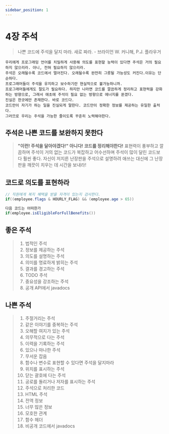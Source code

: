 ```yaml
---
sidebar_position: 1
---
```


# 4장 주석

> 나쁜 코드에 주석을 달지 마라. 새로 짜라. - 브라이언 W. 커니해, P.J. 플라우거

    우리에게 프로그래밍 언어를 치밀하게 사용해 의도를 표현할 능력이 있다면 주석은 거의 필요하지 않으리라. 아니, 전혀 필요하지 않으리라.
    주석은 오래될수록 코드에서 멀어진다. 오래될수록 완전히 그릇될 가능성도 커진다.이유는 단순하다.
    프로그래머들이 주석을 유지하고 보수하기란 현실적으로 불가능하니까.
    프로그래머들에게도 절도가 필요하다. 하지만 나라면 코드를 깔끔하게 정리하고 표현력을 강화하는 방향으로, 그래서 애초에 주석이 필요 없는 방향으로 에너지를 쏟겠다.
    진실은 한곳에만 존재한다. 바로 코드다.
    코드만이 자기가 하는 일을 진실되게 말한다. 코드만이 정확한 정보를 제공하는 유일한 출처다.
    그러므로 우리는 주석을 가능한 줄이도록 꾸준히 노력해야한다.

## 주석은 나쁜 코드를 보완하지 못한다

> **"이런! 주석을 달아야겠다!" 아니다! 코드를 정리해야한다!**
> 표현력이 풍부하고 깔끔하며 주석이 거의 없는 코드가 복잡하고 어수선하며 주석이 많이 달린 코드보다 훨씬 좋다.
> 자신이 저지른 난장판을 주석으로 설명하려 애쓰는 대신에 그 난장판을 깨끗이 치우는 데 시간을 보내라!

## 코드로 의도를 표현하라

```java
// 직원에게 복지 혜택을 받을 자격이 있는지 검사한다.
if((employee.flags & HOURLY_FLAG) && (employee.age > 65))

다음 코드는 어떠한가
if(employee.isEligibleForFullBenefits())
```

## 좋은 주석

> 1. 법적인 주석
> 2. 정보를 제공하는 주석
> 3. 의도를 설명하는 주석
> 4. 의미를 명료하게 밝히는 주석
> 5. 결과를 경고하는 주석
> 6. TODO 주석
> 7. 중요성을 강조하는 주석
> 8. 공개 API에서 javadocs

## 나쁜 주석

> 1. 주절거리는 주석
> 2. 같은 이야기를 중복하는 주석
> 3. 오해할 여지가 있는 주석
> 4. 의무적으로 다는 주석
> 5. 이력을 기록하는 주석
> 6. 있으나 마나한 주석
> 7. 무서운 잡음
> 8. 함수나 변수로 표현할 수 있다면 주석을 달지마라
> 9. 위치를 표시하는 주석
> 10. 닫는 괄호에 다는 주석
> 11. 공로를 돌리거나 저자를 표시하는 주석
> 12. 주석으로 처리한 코드
> 13. HTML 주석
> 14. 전역 정보
> 15. 너무 많은 정보
> 16. 모호한 관계
> 17. 함수 헤더
> 18. 비공개 코드에서 javadocs

